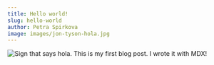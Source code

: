 ```yaml
---
title: Hello world!
slug: hello-world
author: Petra Spirkova
image: images/jon-tyson-hola.jpg
---
```


![Sign that says hola.](./images/jon-tyson-hola.jpg)
This is my first blog post. I wrote it with MDX!

